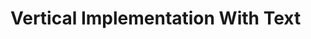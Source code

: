 
# Vertical Implementation With Text

<Playground>
    <ProgressBar
        steps={[{"id": 1, text: "Step 1"},{ "id": 2, text: "Step 2" },{ "id": 3, text: "Step 3" },{ "id": 4, text: "Step 4" }]}
        activeStep={4}
        orientation="vertical"
        color="#4B0082"
    />
</Playground>